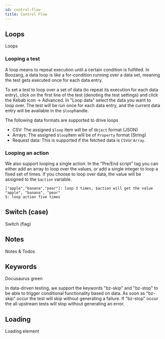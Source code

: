 ```yaml
---
id: control-flow
title: Control Flow
---
```

 ## Loops


<YouTubeEmbed embedId="zHDmcl2pIh0">Loops</YouTubeEmbed>

### Looping a test

A loop means to repeat execution until a certain condition is fulfilled. In Boozang, a data loop is like a for-condition running over a data set, meaning the test gets executed once for each data entry. 

<!-- ![loop](../images/loop.png) -->

To set a test to loop over a set of data (to repeat its execution for each data entry), click on the first line of the test (denoting the test settings) and click the Kebab icon -> Advanced. In "Loop data" select the data you want to loop over. The test will be run once for each data entry, and the current data entry will be available in the `$loop`handle. 

The following data formats are supported to drive loops

- CSV: The assigned `$loop` item will be of `Object` format (JSON) 
- Arrays:  The assigned `$loop`item will be of `Property` format (String) 
- Request data: This is supported if the fetched data is `CSV`or `Array`.

### Looping an action

We also support looping a single action. In the "Pre/End script" tag you can either add an array to loop over the values, or add a single integer to loop a fixed set of times. If you choose to loop over data, the value will be assigned to the `$action` variable.

```
["apple","banana","pear"]: loop 3 times, $action will get the value "apple", "banana", "pear"
5: loop action five times
```

## Switch (case)

<YouTubeEmbed embedId="Gj9yAf6KG-w">Switch (flag)</YouTubeEmbed>

## Notes

<YouTubeEmbed embedId="YmBce5D9nGM">Notes & Todos</YouTubeEmbed>

## Keywords

<YouTubeEmbed embedId="zHDmcl2pIh0">Docusaurus green</YouTubeEmbed>

In data-driven testing, we support the keywords "bz-skip" and "bz-stop" to be able to trigger conditional functionality based on data. As soon as "bz-skip" occur the test will skip without generating a failure. If "bz-stop" occur the all upstream tests will stop without generating an error.  


## Loading

<YouTubeEmbed embedId="ofUZX1QxOeA">Loading element</YouTubeEmbed>




